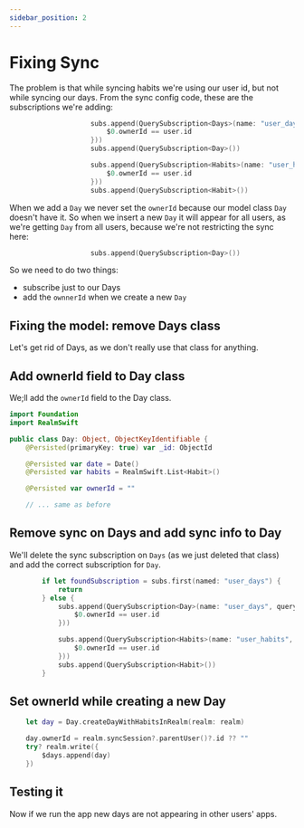 ```yaml
---
sidebar_position: 2
---
```



# Fixing Sync

The problem is that while syncing habits we're using our user id, but not while syncing our days. From the sync config code, these are the subscriptions we're adding:

```swift title="SyncContentView.swift"
                    subs.append(QuerySubscription<Days>(name: "user_days", query: { 
                        $0.ownerId == user.id
                    }))
                    subs.append(QuerySubscription<Day>())

                    subs.append(QuerySubscription<Habits>(name: "user_habits", query: {
                        $0.ownerId == user.id
                    }))
                    subs.append(QuerySubscription<Habit>())
```

When we add a `Day` we never set the `ownerId` because our model class `Day` doesn't have it. So when we insert a new `Day` it will appear for all users, as we're getting `Day` from all users, because we're not restricting the sync here:


```swift title="SyncContentView.swift"
                    subs.append(QuerySubscription<Day>())
```

So we need to do two things:
- subscribe just to our Days
- add the `ownnerId` when we create a new `Day`

## Fixing the model: remove Days class

Let's get rid of Days, as we don't really use that class for anything.

## Add ownerId field to Day class

We;ll add the `ownerId` field to the Day class.

```swift title="Day.swift"
import Foundation
import RealmSwift

public class Day: Object, ObjectKeyIdentifiable {
    @Persisted(primaryKey: true) var _id: ObjectId

    @Persisted var date = Date()
    @Persisted var habits = RealmSwift.List<Habit>()

    @Persisted var ownerId = ""

    // ... same as before
```

## Remove sync on Days and add sync info to Day

We'll delete the sync subscription on `Days` (as we just deleted that class) and add the correct subscription for `Day`.

```swift title="SyncContentView.swift"
        if let foundSubscription = subs.first(named: "user_days") {
            return
        } else {
            subs.append(QuerySubscription<Day>(name: "user_days", query: {
                $0.ownerId == user.id
            }))

            subs.append(QuerySubscription<Habits>(name: "user_habits", query: {
                $0.ownerId == user.id
            }))
            subs.append(QuerySubscription<Habit>())
        }
```

## Set ownerId while creating a new Day

```swift title="DaysView.swift"
    let day = Day.createDayWithHabitsInRealm(realm: realm)

    day.ownerId = realm.syncSession?.parentUser()?.id ?? ""
    try? realm.write({
        $days.append(day)
    })
```

## Testing it

Now if we run the app new days are not appearing in other users' apps.